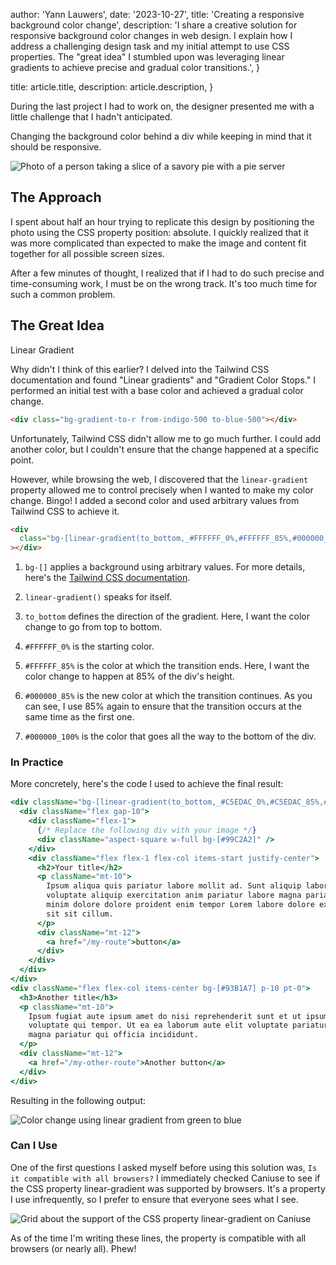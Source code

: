 
  author: 'Yann Lauwers',
  date: '2023-10-27',
  title: 'Creating a responsive background color change',
  description:
    'I share a creative solution for responsive background color changes in web design. I explain how I address a challenging design task and my initial attempt to use CSS properties. The "great idea" I stumbled upon was leveraging linear gradients to achieve precise and gradual color transitions.',
}

  title: article.title,
  description: article.description,
}


During the last project I had to work on, the designer presented me with a little challenge that I hadn't anticipated.

Changing the background color behind a div while keeping in mind that it should be responsive.

<Image
  src={laPepiteBackgroundColorChange}
  alt="Photo of a person taking a slice of a savory pie with a pie server"
/>

## The Approach

I spent about half an hour trying to replicate this design by positioning the photo using the CSS property position: absolute. I quickly realized that it was more complicated than expected to make the image and content fit together for all possible screen sizes.

After a few minutes of thought, I realized that if I had to do such precise and time-consuming work, I must be on the wrong track. It's too much time for such a common problem.

## The Great Idea

Linear Gradient

Why didn't I think of this earlier? I delved into the Tailwind CSS documentation and found "Linear gradients" and "Gradient Color Stops." I performed an initial test with a base color and achieved a gradual color change.

```html
<div class="bg-gradient-to-r from-indigo-500 to-blue-500"></div>
```

Unfortunately, Tailwind CSS didn't allow me to go much further. I could add
another color, but I couldn't ensure that the change happened at a specific
point.

However, while browsing the web, I discovered that the `linear-gradient` property allowed me to control precisely when I wanted to make my color change. Bingo! I added a second color and used arbitrary values from Tailwind CSS to achieve it.

```html
<div
  class="bg-[linear-gradient(to_bottom,_#FFFFFF_0%,#FFFFFF_85%,#000000_85%,#000000_100%)]"
></div>
```

1. `bg-[]` applies a background using arbitrary values. For more details, here's the
   [Tailwind CSS documentation](https://tailwindcss.com/docs/adding-custom-styles#using-arbitrary-values).

2. `linear-gradient()` speaks for itself.

3. `to_bottom` defines the direction of the gradient. Here, I want the color change to go from top to bottom.

4. `#FFFFFF_0%` is the starting color.

5. `#FFFFFF_85%` is the color at which the transition ends. Here, I want the color change to happen at 85% of the div's height.

6. `#000000_85%` is the new color at which the transition continues. As you can see, I use 85% again to ensure that the transition occurs at the same time as the first one.

7. `#000000_100%` is the color that goes all the way to the bottom of the div.

### In Practice

More concretely, here's the code I used to achieve the final result:

```jsx
<div className="bg-[linear-gradient(to_bottom,_#C5EDAC_0%,#C5EDAC_85%,#93B1A7_85%,#93B1A7_100%)] p-10">
  <div className="flex gap-10">
    <div className="flex-1">
      {/* Replace the following div with your image */}
      <div className="aspect-square w-full bg-[#99C2A2]" />
    </div>
    <div className="flex flex-1 flex-col items-start justify-center">
      <h2>Your title</h2>
      <p className="mt-10">
        Ipsum aliqua quis pariatur labore mollit ad. Sunt aliquip labore laborum
        voluptate aliquip exercitation anim pariatur labore magna pariatur. Esse
        minim dolore dolore proident enim tempor Lorem labore dolore excepteur
        sit sit cillum.
      </p>
      <div className="mt-12">
        <a href="/my-route">button</a>
      </div>
    </div>
  </div>
</div>
<div className="flex flex-col items-center bg-[#93B1A7] p-10 pt-0">
  <h3>Another title</h3>
  <p className="mt-10">
    Ipsum fugiat aute ipsum amet do nisi reprehenderit sunt et ut ipsum
    voluptate qui tempor. Ut ea ea laborum aute elit voluptate pariatur aute
    magna pariatur qui officia incididunt.
  </p>
  <div className="mt-12">
    <a href="/my-other-route">Another button</a>
  </div>
</div>
```

Resulting in the following output:

<Image
  src={testBackgroundColorChange}
  alt="Color change using linear gradient from green to blue"
/>

### Can I Use

One of the first questions I asked myself before using this solution was,
`Is it compatible with all browsers?` I immediately checked Caniuse to see if the
CSS property linear-gradient was supported by browsers. It's a property I use infrequently,
so I prefer to ensure that everyone sees what I see.

<Image
  src={linearGradientCaniuse}
  alt="Grid about the support of the CSS property linear-gradient on Caniuse"
/>

As of the time I'm writing these lines, the property is compatible with all browsers
(or nearly all). Phew!
